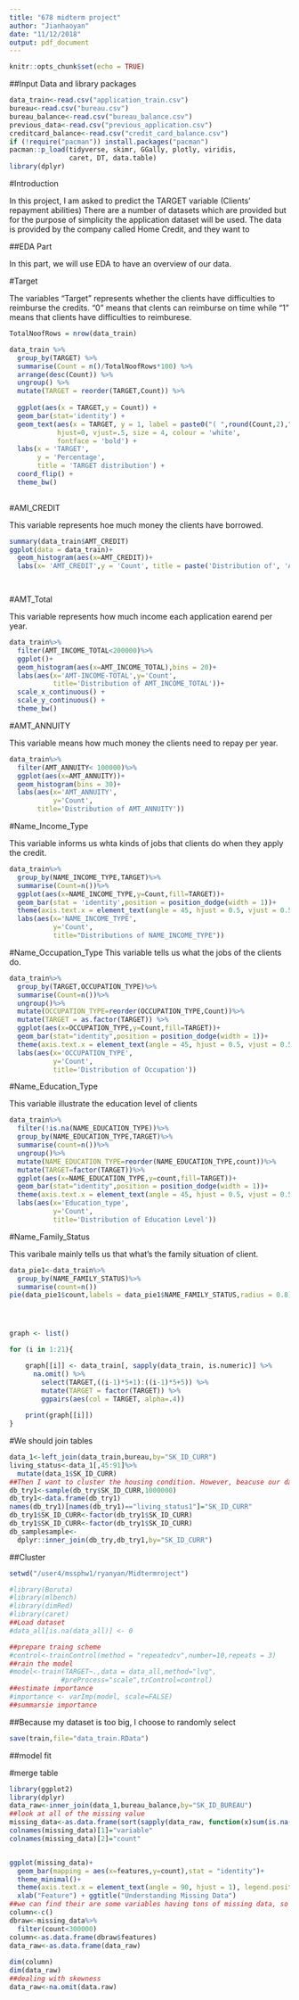 ```yaml
---
title: "678 midterm project"
author: "Jianhaoyan"
date: "11/12/2018"
output: pdf_document
---
```


```r
knitr::opts_chunk$set(echo = TRUE)
```

##Input Data and library packages
```r
data_train<-read.csv("application_train.csv")
bureau<-read.csv("bureau.csv")
bureau_balance<-read.csv("bureau_balance.csv")
previous_data<-read.csv("previous_application.csv")
creditcard_balance<-read.csv("credit_card_balance.csv")
if (!require("pacman")) install.packages("pacman")
pacman::p_load(tidyverse, skimr, GGally, plotly, viridis, 
               caret, DT, data.table)
library(dplyr)

```


#Introduction

In this project, I am asked to predict the TARGET variable (Clients’ repayment abilities) There are a number of datasets which are provided but for the purpose of simplicity the application dataset will be used.
The data is provided by the company called Home Credit, and they want to 

##EDA Part

In this part, we will use EDA to have an overview of our data.

#Target

The variables "Target" represents whether the clients have difficulties to reimburse the credits. 
"0" means that clents can reimburse on time while "1" means that clients have difficulties to reimburese.
```r
TotalNoofRows = nrow(data_train)

data_train %>%
  group_by(TARGET) %>%
  summarise(Count = n()/TotalNoofRows*100) %>%
  arrange(desc(Count)) %>%
  ungroup() %>%
  mutate(TARGET = reorder(TARGET,Count)) %>%
  
  ggplot(aes(x = TARGET,y = Count)) +
  geom_bar(stat='identity') +
  geom_text(aes(x = TARGET, y = 1, label = paste0("( ",round(Count,2)," %)",sep="")),
            hjust=0, vjust=.5, size = 4, colour = 'white',
            fontface = 'bold') +
  labs(x = 'TARGET', 
       y = 'Percentage', 
       title = 'TARGET distribution') +
  coord_flip() +
  theme_bw()
  
```

#AMI_CREDIT

This variable represents hoe much money the clients have borrowed.
```r
summary(data_train$AMT_CREDIT)
ggplot(data = data_train)+
  geom_histogram(aes(x=AMT_CREDIT))+
  labs(x= 'AMT_CREDIT',y = 'Count', title = paste('Distribution of', 'AMT_CREDIT')) 

  
```

#AMT_Total

This variable represents how much income each application earend per year.
```r
data_train%>%
  filter(AMT_INCOME_TOTAL<200000)%>%
  ggplot()+
  geom_histogram(aes(x=AMT_INCOME_TOTAL),bins = 20)+
  labs(aes(x='AMT-INCOME-TOTAL',y='Count',
           title='Distribution of AMT_INCOME_TOTAL'))+
  scale_x_continuous() +
  scale_y_continuous() +
  theme_bw()
```
#AMT_ANNUITY

This variable means how much money the clients need to repay per year.
```r
data_train%>%
  filter(AMT_ANNUITY< 100000)%>%
  ggplot(aes(x=AMT_ANNUITY))+
  geom_histogram(bins = 30)+
  labs(aes(x='AMT_ANNUITY',
           y='Count',
       title='Distribution of AMT_ANNUITY'))
```

#Name_Income_Type

This variable informs us whta kinds of jobs that clients do when they apply the credit.
```r
data_train%>%
  group_by(NAME_INCOME_TYPE,TARGET)%>%
  summarise(Count=n())%>%
  ggplot(aes(x=NAME_INCOME_TYPE,y=Count,fill=TARGET))+
  geom_bar(stat = 'identity',position = position_dodge(width = 1))+
  theme(axis.text.x = element_text(angle = 45, hjust = 0.5, vjust = 0.5))+
  labs(aes(x='NAME_INCOME_TYPE',
           y='Count',
           title="Distributions of NAME_INCOME_TYPE"))
```
#Name_Occupation_Type
This variable tells us what the jobs of the clients do.
```r
data_train%>%
  group_by(TARGET,OCCUPATION_TYPE)%>%
  summarise(Count=n())%>%
  ungroup()%>%
  mutate(OCCUPATION_TYPE=reorder(OCCUPATION_TYPE,Count))%>%
  mutate(TARGET = as.factor(TARGET)) %>%
  ggplot(aes(x=OCCUPATION_TYPE,y=Count,fill=TARGET))+
  geom_bar(stat="identity",position = position_dodge(width = 1))+
  theme(axis.text.x = element_text(angle = 45, hjust = 0.5, vjust = 0.5))+
  labs(aes(x='OCCUPATION_TYPE',
           y='Count',
           title='Distribution of Occupation'))
```

#Name_Education_Type

This variable illustrate the education level of clients
```r
data_train%>%
  filter(!is.na(NAME_EDUCATION_TYPE))%>%
  group_by(NAME_EDUCATION_TYPE,TARGET)%>%
  summarise(count=n())%>%
  ungroup()%>%
  mutate(NAME_EDUCATION_TYPE=reorder(NAME_EDUCATION_TYPE,count))%>%
  mutate(TARGET=factor(TARGET))%>%
  ggplot(aes(x=NAME_EDUCATION_TYPE,y=count,fill=TARGET))+
  geom_bar(stat="identity",position = position_dodge(width = 1))+
  theme(axis.text.x = element_text(angle = 45, hjust = 0.5, vjust = 0.5))+
  labs(aes(x='Education_type',
           y='Count',
           title='Distribution of Education Level'))

```
#Name_Family_Status

This varibale mainly tells us that what's the family situation of client.
```r
data_pie1<-data_train%>%
  group_by(NAME_FAMILY_STATUS)%>%
  summarise(count=n())
pie(data_pie1$count,labels = data_pie1$NAME_FAMILY_STATUS,radius = 0.8)
  
```
#
```r
graph <- list()

for (i in 1:21){

    graph[[i]] <- data_train[, sapply(data_train, is.numeric)] %>% 
      na.omit() %>%
        select(TARGET,((i-1)*5+1):((i-1)*5+5)) %>%
        mutate(TARGET = factor(TARGET)) %>%
        ggpairs(aes(col = TARGET, alpha=.4))
    
    print(graph[[i]])
}
```
#We should join tables 
```r

data_1<-left_join(data_train,bureau,by="SK_ID_CURR")
living_status<-data_1[,45:91]%>%
  mutate(data_1$SK_ID_CURR)
##Then I want to cluster the housing condition. However, beacuse our data is so big, so we should randomly select 1000000 data.
db_try1<-sample(db_try$SK_ID_CURR,1000000)
db_try1<-data.frame(db_try1)
names(db_try1)[names(db_try1)=="living_status1"]="SK_ID_CURR"
db_try1$SK_ID_CURR<-factor(db_try1$SK_ID_CURR)
db_try1$SK_ID_CURR<-factor(db_try1$SK_ID_CURR)
db_samplesample<-
  dplyr::inner_join(db_try,db_try1,by="SK_ID_CURR") 
```
##Cluster

```r
setwd("/user4/mssphw1/ryanyan/Midtermroject")
```


```r
#library(Boruta)
#library(mlbench)
#library(dimRed)
#library(caret)
##Load dataset
#data_all[is.na(data_all)] <- 0

##prepare traing scheme
#control<-trainControl(method = "repeatedcv",number=10,repeats = 3)
##rain the model
#model<-train(TARGET~.,data = data_all,method="lvq",
             #preProcess="scale",trControl=control)
##estimate importance
#importance <- varImp(model, scale=FALSE)
##summarsie importance

```




##Because my dataset is too big, I choose to randomly select 
```r
save(train,file="data_train.RData")


```

##model fit

#merge table
```r
library(ggplot2)
library(dplyr)
data_raw<-inner_join(data_1,bureau_balance,by="SK_ID_BUREAU")
##look at all of the missing value
missing_data<-as.data.frame(sort(sapply(data_raw, function(x)sum(is.na(x)))))
colnames(missing_data)[1]="variable"
colnames(missing_data)[2]="count"


ggplot(missing_data)+
  geom_bar(mapping = aes(x=features,y=count),stat = "identity")+
  theme_minimal()+
  theme(axis.text.x = element_text(angle = 90, hjust = 1), legend.position = "none") + ylab("Percentage of missingvalues") +
  xlab("Feature") + ggtitle("Understanding Missing Data")
##we can find their are some variables having tons of missing data, so 
column<-c()
dbraw<-missing_data%>%
  filter(count<300000)
column<-as.data.frame(dbraw$features)
data_raw<-as.data.frame(data_raw)
  
dim(column)
dim(data_raw)
##dealing with skewness
data_raw<-na.omit(data.raw)
```

